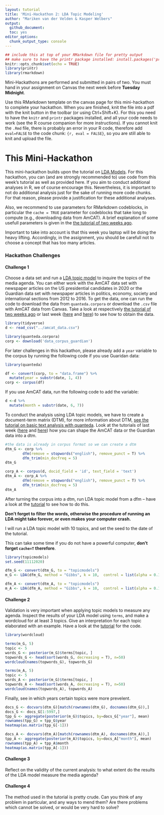 ```yaml
---
layout: tutorial
title: 'Mini-Hackathon 2: LDA Topic Modeling'
author: "Mariken van der Velden & Kasper Welbers"
output:
  github_document:
  toc: yes
editor_options: 
  chunk_output_type: console
---
```

  
```r
## include this at top of your RMarkdown file for pretty output
## make sure to have the printr package installed: install.packages('printr')
knitr::opts_chunk$set(echo = TRUE)
library(printr)
library(rmarkdown)
```

Mini-Hackathons are performed and submitted in pairs of two. 
You must hand in your assignment on Canvas the next week before **Tuesday Midnight**.

Use this RMarkdown template on the canvas page for this mini-hackathon to complete your hackathon.
When you are finished, knit the file into a pdf with the knit button in the toolbar (or using Ctrl+Shift+K).
For this you need to have the `knitr` and `printr` packages installed, and all your code needs to work (see the R course companion for more instructions).
If you cannot knit the `.Rmd` file, there is probably an error in your R code, therefore add `eval=FALSE` to the code chunk: `{r, eval = FALSE}`, so you are still able to knit and upload the file.

# This Mini-Hackathon
This mini-hackathon builds upon the tutorial on [LDA Models](https://github.com/ccs-amsterdam/r-course-material/blob/master/tutorials/r_text_lda.md). 
For this hackathon, you can (and are strongly recommended to) use code from this week's tutorial as well as provided here.
If you aim to conduct additional analyses in R, we of course encourage this.
Nevertheless, it is important to not do additional analysis just for the sake of running more code chunks. 
For that reason, please provide a justification for these additional analyses.

Also, we recommend to use parameters for RMarkdown codeblocks, in particular the `cache = TRUE` parameter for codeblocks that take long to compute (e.g., downloading data from AmCAT). 
A brief explanation of some usefull parameters is given in the [the tutorial of two weeks ago](https://github.com/MarikenvdVelden/Replication-Hackathons/blob/main/Intro-to-rmd-and-data-retrieval.md).

Important to take into account is that this week you laptop will be doing the heavy lifting. 
Accordingly, in the assignment, you should be carefull not to choose a concept that has too many articles. 

### Hackathon Challenges

#### Challenge 1
Choose a data set and run a [LDA topic model](https://github.com/ccs-amsterdam/r-course-material/blob/master/tutorials/r_text_lda.md) to inquire the topics of the media agenda. 
You can either work with the AmCAT data set with newspaper articles on the US presidential candidates in 2020 or the Guardian data set with newspaper articles in politics, economy, society and international sections from 2012 to 2016.
To get the data, one can run the code to download the data from `quanteda.corpora` or download the `.csv` file with AmCAT data from Canvas.
Take a look at respectively [the tutorial of two weeks ago](https://github.com/MarikenvdVelden/Replication-Hackathons/blob/main/Intro-to-rmd-and-data-retrieval.md) or last week ([here](https://github.com/MarikenvdVelden/Replication-Hackathons/blob/main/Mini-Hackathon1.md) and [here](https://github.com/MarikenvdVelden/Replication-Hackathons/blob/main/Mini-Hackathon1-Guardian.md)) to see how to obtain the data.

```r
library(tidyverse)
d <- read_csv("../amcat_data.csv")

library(quanteda.corpora)
corp <- download('data_corpus_guardian')
```

For later challenges in this hackathon, please already add a `year` variable to the corpus by running the following code if you use Guaridan data:

```r
library(quanteda)

df <- convert(corp, to = "data.frame") %>%
  mutate(year = substr(date, 1, 4))
corp <- corpus(df)
```

If you use AmCAT data, run the following code to add the variable:

```r
d <-d %>%
  mutate(month = substr(date, 6, 7))
```

To conduct the analysis using LDA topic models, we have to create a document-term matrix (DTM), for more information about DTM, [see the tutorial on basic text analysis with quanteda](https://github.com/ccs-amsterdam/r-course-material/blob/master/tutorials/R_text_3_quanteda.md).
Look at the tutorials of last week ([here](https://github.com/MarikenvdVelden/Replication-Hackathons/blob/main/Mini-Hackathon1.md) and [here](https://github.com/MarikenvdVelden/Replication-Hackathons/blob/main/Mini-Hackathon1-Guardian.md)) how you can shape the AmCAT data or the Guardian data into a dtm.

```r
#the data is already in corpus format so we can create a dtm
dtm_G <- corp %>% 
        dfm(remove = stopwords("english"), remove_punct = T) %>% 
        dfm_trim(min_docfreq = 5)
dtm_G

corp_A <- corpus(d, docid_field = 'id', text_field = 'text')
dtm_A <- corp_A %>% 
        dfm(remove = stopwords("english"), remove_punct = T) %>% 
        dfm_trim(min_docfreq = 5)
dtm_A

```

After turning the corpus into a dtm, run LDA topic model from a dfm -- have a look at the [tutorial](https://github.com/ccs-amsterdam/r-course-material/blob/master/tutorials/r_text_lda.md) to see how to do this.

**Don't forget to filter the words, otherwise the procedure of running an LDA might take forever, or even makes your computer crash.**

I will run a LDA topic model with 10 topics, and set the seed to the date of the tutorial.

This can take some time if you do not have a powerful computer, **don't forget `cache=T` therefore**.

```r
library(topicmodels)
set.seed(11112020)

dfm_G <- convert(dtm_G, to = "topicmodels") 
m_G <- LDA(dfm_G, method = "Gibbs", k = 10,  control = list(alpha = 0.1))

dfm_A <- convert(dtm_A, to = "topicmodels") 
m_A <- LDA(dfm_A, method = "Gibbs", k = 10,  control = list(alpha = 0.1))
```

#### Challenge 2
Validation is very important when applying topic models to measure any agenda.
Inspect the results of your LDA model using `terms`, and make a wordcloud for at least 3 topics.
Give an interpretation for each topic elaborated with an example.
Have a look at the [tutorial](https://github.com/ccs-amsterdam/r-course-material/blob/master/tutorials/r_text_lda.md#inspecting-lda-results) for the code.

```r
library(wordcloud)

terms(m_G, 5)
topic <- 5
words_G <- posterior(m_G)$terms[topic, ]
topwords_G <- head(sort(words_G, decreasing = T), n=50)
wordcloud(names(topwords_G), topwords_G)

terms(m_A, 5)
topic <- 5
words_A <- posterior(m_G)$terms[topic, ]
topwords_A <- head(sort(words_A, decreasing = T), n=50)
wordcloud(names(topwords_A), topwords_A)
```

Finally, see in which years certain topics were more prevelent.

```r
docs_G <- docvars(dtm_G)[match(rownames(dtm_G), docnames(dtm_G)),]
docs_G <- docs_G[1:5997,]
tpp_G <- aggregate(posterior(m_G)$topics, by=docs_G["year"], mean)
rownames(tpp_G) = tpp_G$year
heatmap(as.matrix(tpp_G[-1]))

docs_A <- docvars(dtm_A)[match(rownames(dtm_A), docnames(dtm_A)),]
tpp_A <- aggregate(posterior(m_A)$topics, by=docs_A["month"], mean)
rownames(tpp_A) = tpp_A$month
heatmap(as.matrix(tpp_A[-1]))
```

#### Challenge 3
Reflect on the validity of the current analysis: to what extent do the results of the LDA model measure the media agenda?

#### Challenge 4
The method used in the tutorial is pretty crude. Can you think of any problem in particular, and any ways to mend them? Are there problems which cannot be solved, or would be very hard to solve?
